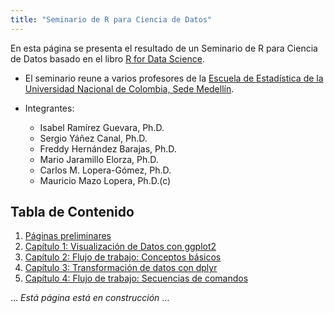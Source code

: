 ```yaml
---
title: "Seminario de R para Ciencia de Datos"
---
```


En esta página se presenta el resultado de un Seminario de R para Ciencia de Datos basado en el libro [R for Data Science](http://shop.oreilly.com/product/0636920034407.do).

* El seminario reune a varios profesores de la [Escuela de Estadística de la Universidad Nacional de Colombia, Sede Medellín](http://ciencias.medellin.unal.edu.co/escuelas/estadistica/).

* Integrantes:
    + Isabel Ramírez Guevara, Ph.D.
    + Sergio Yáñez Canal, Ph.D.
    + Freddy Hernández Barajas, Ph.D.
    + Mario Jaramillo Elorza, Ph.D.
    + Carlos M. Lopera-Gómez, Ph.D.
    + Mauricio Mazo Lopera, Ph.D.(c)

## Tabla de Contenido

1. [Páginas preliminares](Prelim.html)
2. [Capítulo 1: Visualización de Datos con ggplot2](Cap1.html)
3. [Capítulo 2: Flujo de trabajo: Conceptos básicos](Cap2.html)
4. [Capítulo 3: Transformación de datos con dplyr](Cap3.html)
5. [Capítulo 4: Flujo de trabajo: Secuencias de comandos](Cap4.html)

... *Está página está en construcción* ...